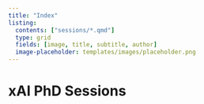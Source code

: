 ```yaml
---
title: "Index"
listing:
  contents: ["sessions/*.qmd"]
  type: grid
  fields: [image, title, subtitle, author]
  image-placeholder: templates/images/placeholder.png
---
```


# xAI PhD Sessions
